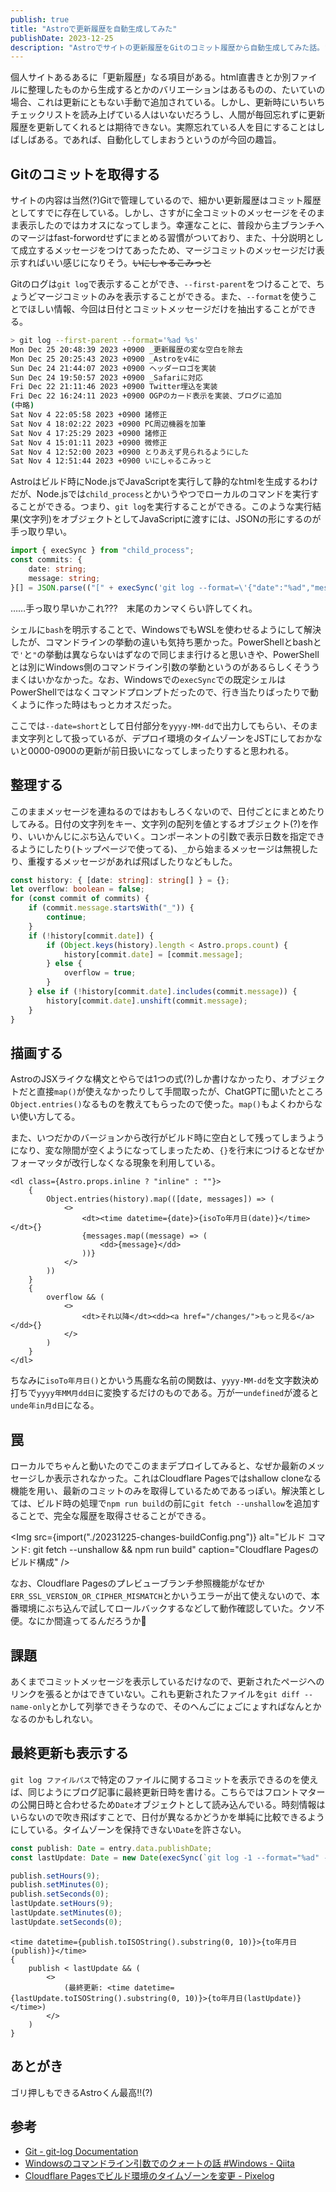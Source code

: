 ```yaml
---
publish: true
title: "Astroで更新履歴を自動生成してみた"
publishDate: 2023-12-25
description: "Astroでサイトの更新履歴をGitのコミット履歴から自動生成してみた話。"
---
```



<TweetInit />

個人サイトあるあるに「更新履歴」なる項目がある。html直書きとか別ファイルに整理したものから生成するとかのバリエーションはあるものの、たいていの場合、これは更新にともない手動で追加されている。しかし、更新時にいちいちチェックリストを読み上げている人はいないだろうし、人間が毎回忘れずに更新履歴を更新してくれるとは期待できない。実際忘れている人を目にすることはしばしばある。であれば、自動化してしまおうというのが今回の趣旨。

## Gitのコミットを取得する

サイトの内容は当然(?)Gitで管理しているので、細かい更新履歴はコミット履歴としてすでに存在している。しかし、さすがに全コミットのメッセージをそのまま表示したのではカオスになってしまう。幸運なことに、普段から主ブランチへのマージはfast-forwordせずにまとめる習慣がついており、また、十分説明として成立するメッセージをつけてあったため、マージコミットのメッセージだけ表示すればいい感じになりそう。~~いにしゃるこみっと~~

Gitのログは`git log`で表示することができ、`--first-parent`をつけることで、ちょうどマージコミットのみを表示することができる。また、`--format`を使うことでほしい情報、今回は日付とコミットメッセージだけを抽出することができる。

```bash
> git log --first-parent --format='%ad %s'
Mon Dec 25 20:48:39 2023 +0900 _更新履歴の変な空白を除去
Mon Dec 25 20:25:43 2023 +0900 _Astroをv4に
Sun Dec 24 21:44:07 2023 +0900 ヘッダーロゴを実装
Sun Dec 24 19:50:57 2023 +0900 _Safariに対応
Fri Dec 22 21:11:46 2023 +0900 Twitter埋込を実装
Fri Dec 22 16:24:11 2023 +0900 OGPのカード表示を実装、ブログに追加
(中略)
Sat Nov 4 22:05:58 2023 +0900 諸修正
Sat Nov 4 18:02:22 2023 +0900 PC周辺機器を加筆
Sat Nov 4 17:25:29 2023 +0900 諸修正
Sat Nov 4 15:01:11 2023 +0900 微修正
Sat Nov 4 12:52:00 2023 +0900 とりあえず見られるようにした
Sat Nov 4 12:51:44 2023 +0900 いにしゃるこみっと

```

Astroはビルド時にNode.jsでJavaScriptを実行して静的なhtmlを生成するわけだが、Node.jsでは`child_process`とかいうやつでローカルのコマンドを実行することができる。つまり、`git log`を実行することができる。このような実行結果(文字列)をオブジェクトとしてJavaScriptに渡すには、JSONの形にするのが手っ取り早い。

```ts
import { execSync } from "child_process";
const commits: {
    date: string;
    message: string;
}[] = JSON.parse(("[" + execSync('git log --format=\'{"date":"%ad","message":"%s"},\' --date=short --first-parent', { shell: "bash" }).toString() + "]").replace(",\n]", "]"));
```

……手っ取り早いかこれ???　末尾のカンマくらい許してくれ。

シェルに`bash`を明示することで、WindowsでもWSLを使わせるようにして解決したが、コマンドラインの挙動の違いも気持ち悪かった。PowerShellとbashとで`'`と`"`の挙動は異ならないはずなので同じまま行けると思いきや、PowerShellとは別にWindows側のコマンドライン引数の挙動というのがあるらしくそううまくはいかなかった。なお、Windowsでの`execSync`での既定シェルはPowerShellではなくコマンドプロンプトだったので、行き当たりばったりで動くように作った時はもっとカオスだった。

<Tweet id="1723333252092764502" hideThread />

ここでは`--date=short`として日付部分を`yyyy-MM-dd`で出力してもらい、そのまま文字列として扱っているが、デプロイ環境のタイムゾーンをJSTにしておかないと0000-0900の更新が前日扱いになってしまったりすると思われる。

## 整理する

このままメッセージを連ねるのではおもしろくないので、日付ごとにまとめたりしてみる。日付の文字列をキー、文字列の配列を値とするオブジェクト(?)を作り、いいかんじにぶち込んでいく。コンポーネントの引数で表示日数を指定できるようにしたり(トップページで使ってる)、`_`から始まるメッセージは無視したり、重複するメッセージがあれば飛ばしたりなどもした。

```typescript
const history: { [date: string]: string[] } = {};
let overflow: boolean = false;
for (const commit of commits) {
    if (commit.message.startsWith("_")) {
        continue;
    }
    if (!history[commit.date]) {
        if (Object.keys(history).length < Astro.props.count) {
            history[commit.date] = [commit.message];
        } else {
            overflow = true;
        }
    } else if (!history[commit.date].includes(commit.message)) {
        history[commit.date].unshift(commit.message);
    }
}
```

## 描画する

AstroのJSXライクな構文とやらでは1つの式(?)しか書けなかったり、オブジェクトだと直接`map()`が使えなかったりして手間取ったが、ChatGPTに聞いたところ`Object.entries()`なるものを教えてもらったので使った。`map()`もよくわからない使い方してる。

また、いつだかのバージョンから改行がビルド時に空白として残ってしまうようになり、変な隙間が空くようになってしまったため、`{}`を行末につけるとなぜかフォーマッタが改行しなくなる現象を利用している。

```astro
<dl class={Astro.props.inline ? "inline" : ""}>
    {
        Object.entries(history).map(([date, messages]) => (
            <>
                <dt><time datetime={date}>{isoTo年月日(date)}</time></dt>{}
                {messages.map((message) => (
                    <dd>{message}</dd>
                ))}
            </>
        ))
    }
    {
        overflow && (
            <>
                <dt>それ以降</dt><dd><a href="/changes/">もっと見る</a></dd>{}
            </>
        )
    }
</dl>
```

<Tweet id="1739214733759357375" />

ちなみに`isoTo年月日()`とかいう馬鹿な名前の関数は、`yyyy-MM-dd`を文字数決め打ちで`yyyy年MM月dd日`に変換するだけのものである。万が一`undefined`が渡ると`unde年in月d日`になる。

<Tweet id="1723580260854428062" />

## 罠

ローカルでちゃんと動いたのでこのままデプロイしてみると、なぜか最新のメッセージしか表示されなかった。これはCloudflare Pagesではshallow cloneなる機能を用い、最新のコミットのみを取得しているためであるっぽい。解決策としては、ビルド時の処理で`npm run build`の前に`git fetch --unshallow`を追加することで、完全な履歴を取得させることができる。

<Img src={import("./20231225-changes-buildConfig.png")} alt="ビルド コマンド: git fetch --unshallow && npm run build" caption="Cloudflare Pagesのビルド構成" />

なお、Cloudflare Pagesのプレビューブランチ参照機能がなぜか`ERR_SSL_VERSION_OR_CIPHER_MISMATCH`とかいうエラーが出て使えないので、本番環境にぶち込んで試してロールバックするなどして動作確認していた。クソ不便。なにか間違ってるんだろうか🤔

## 課題

あくまでコミットメッセージを表示しているだけなので、更新されたページへのリンクを張るとかはできていない。これも更新されたファイルを`git diff --name-only`とかして列挙できそうなので、そのへんごにょごにょすればなんとかなるのかもしれない。

## 最終更新も表示する

`git log ファイルパス`で特定のファイルに関するコミットを表示できるのを使えば、同じようにブログ記事に最終更新日時を書ける。こちらではフロントマターの公開日時と合わせるため`Date`オブジェクトとして読み込んでいる。時刻情報はいらないので吹き飛ばすことで、日付が異なるかどうかを単純に比較できるようにしている。タイムゾーンを保持できない`Date`を許さない。

```typescript
const publish: Date = entry.data.publishDate;
const lastUpdate: Date = new Date(execSync(`git log -1 --format="%ad" --date="iso" ./src/content/${entry.collection}/${entry.id}`).toString());

publish.setHours(9);
publish.setMinutes(0);
publish.setSeconds(0);
lastUpdate.setHours(9);
lastUpdate.setMinutes(0);
lastUpdate.setSeconds(0);
```

```astro
<time datetime={publish.toISOString().substring(0, 10)}>{to年月日(publish)}</time>
{
    publish < lastUpdate && (
        <>
            (最終更新: <time datetime={lastUpdate.toISOString().substring(0, 10)}>{to年月日(lastUpdate)}</time>)
        </>
    )
}
```

## あとがき

ゴリ押しもできるAstroくん最高!!(?)

## 参考

- [Git - git-log Documentation](https://git-scm.com/docs/git-log)
- [Windowsのコマンドライン引数でのクォートの話 #Windows - Qiita](https://qiita.com/igrep/items/d4251d12e85cfc0a00df)
- [Cloudflare Pagesでビルド環境のタイムゾーンを変更 - Pixelog](https://pixelog.net/post/2022/04/04/180306/)
